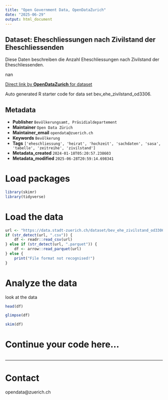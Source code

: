 ```yaml
---
title: "Open Government Data, OpenDataZurich"
date: "2025-06-29"
output: html_document
---
```


## Dataset: Eheschliessungen nach Zivilstand der Eheschliessenden

Diese Daten beschreiben die Anzahl Eheschliessungen nach Zivilstand der Eheschliessenden.

nan

[Direct link by **OpenDataZurich** for dataset](https://data.stadt-zuerich.ch/dataset/bev_ehe_zivilstand_od3306)

Auto generated R starter code for data set bev_ehe_zivilstand_od3306.

## Metadata

- **Publisher** `Bevölkerungsamt, Präsidialdepartement`
- **Maintainer** `Open Data Zürich`
- **Maintainer_email** `opendata@zuerich.ch`
- **Keywords** `Bevölk­erung`
- **Tags** `['eheschliessung', 'heirat', 'hochzeit', 'sachdaten', 'sasa', 'tabelle', 'zeitreihe', 'zivilstand']`
- **Metadata_created** `2024-01-18T05:20:57.238603`
- **Metadata_modified** `2025-06-28T20:59:14.698341`


# Load packages

```r
library(skimr)
library(tidyverse)
```

# Load the data

```r
url <- "https://data.stadt-zuerich.ch/dataset/bev_ehe_zivilstand_od3306/download/BEV330OD3306.csv"
if (str_detect(url, ".csv")) {
    df <- readr::read_csv(url)
} else if (str_detect(url, ".parquet")) {
    df <- arrow::read_parquet(url)
} else {
    print("File format not recognised!")
}
```

# Analyze the data

look at the data
```r
head(df)
```

```r
glimpse(df)
```

```r
skim(df)
```

# Continue your code here...

```r

```

------------------------------------------------------------------------

# Contact

opendata@zuerich.ch
